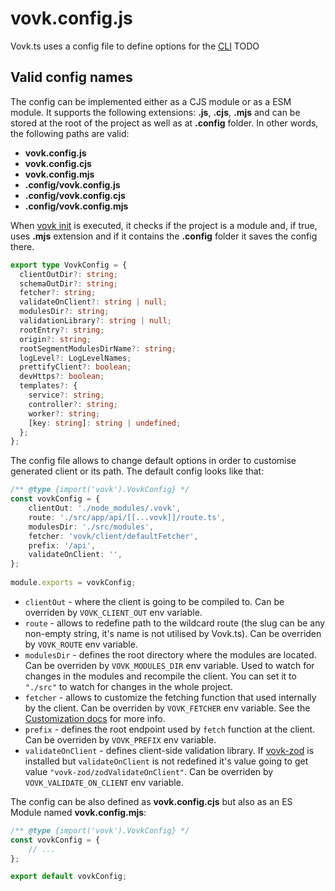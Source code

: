 
# vovk.config.js

Vovk.ts uses a config file to define options for the [CLI](/cli) TODO

## Valid config names

The config can be implemented either as a CJS module or as a ESM module. It supports the following extensions: **.js**, **.cjs**, **.mjs** and can be stored at the root of the project as well as at **.config** folder. In other words, the following paths are valid:

- **vovk.config.js**
- **vovk.config.cjs**
- **vovk.config.mjs**
- **.config/vovk.config.js**
- **.config/vovk.config.cjs**
- **.config/vovk.config.mjs**

When [vovk init](/cli/vovk-init) is executed, it checks if the project is a module and, if true, uses **.mjs** extension and if it contains the **.config** folder it saves the config there.

```ts
export type VovkConfig = {
  clientOutDir?: string;
  schemaOutDir?: string;
  fetcher?: string;
  validateOnClient?: string | null;
  modulesDir?: string;
  validationLibrary?: string | null;
  rootEntry?: string;
  origin?: string;
  rootSegmentModulesDirName?: string;
  logLevel?: LogLevelNames;
  prettifyClient?: boolean;
  devHttps?: boolean;
  templates?: {
    service?: string;
    controller?: string;
    worker?: string;
    [key: string]: string | undefined;
  };
};
```

The config file allows to change default options in order to customise generated client or its path. The default config looks like that: 

```ts filename="/vovk.config.js"
/** @type {import('vovk').VovkConfig} */
const vovkConfig = {
    clientOut: './node_modules/.vovk',
    route: './src/app/api/[[...vovk]]/route.ts',
    modulesDir: './src/modules',
    fetcher: 'vovk/client/defaultFetcher',
    prefix: '/api',
    validateOnClient: '',
};
                                                                        
module.exports = vovkConfig;
```

- `clientOut` - where the client is going to be compiled to. Can be overriden by `VOVK_CLIENT_OUT` env variable.
- `route` - allows to redefine path to the wildcard route (the slug can be any non-empty string, it's name is not utilised by Vovk.ts). Can be overriden by `VOVK_ROUTE` env variable.
- `modulesDir` - defines the root directory where the modules are located. Can be overriden by `VOVK_MODULES_DIR` env variable. Used to watch for changes in the modules and recompile the client. You can set it to `"./src"` to watch for changes in the whole project.
- `fetcher` - allows to customize the fetching function that used internally by the client. Can be overriden by `VOVK_FETCHER` env variable. See the [Customization docs](/customization) for more info. 
- `prefix` - defines the root endpoint used by `fetch` function at the client. Can be overriden by `VOVK_PREFIX` env variable.
- `validateOnClient` - defines client-side validation library. If [vovk-zod](https://github.com/finom/vovk-zod) is installed but `validateOnClient` is not redefined it's value going to get value `"vovk-zod/zodValidateOnClient"`. Can be overriden by `VOVK_VALIDATE_ON_CLIENT` env variable.

The config can be also defined as **vovk.config.cjs** but also as an ES Module named **vovk.config.mjs**:

```ts filename="/vovk.config.mjs"
/** @type {import('vovk').VovkConfig} */
const vovkConfig = {
    // ...
};

export default vovkConfig;
```